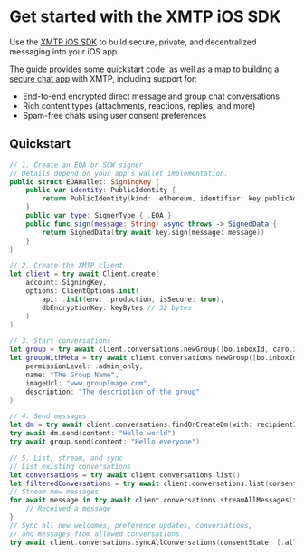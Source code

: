 # Get started with the XMTP iOS SDK

Use the [XMTP iOS SDK](https://github.com/xmtp/xmtp-ios) to build secure, private, and decentralized messaging into your iOS app.

The guide provides some quickstart code, as well as a map to building a [secure chat app](/protocol/security) with XMTP, including support for:

- End-to-end encrypted direct message and group chat conversations
- Rich content types (attachments, reactions, replies, and more)
- Spam-free chats using user consent preferences

## Quickstart

```swift [Swift]
// 1. Create an EOA or SCW signer
// Details depend on your app's wallet implementation.
public struct EOAWallet: SigningKey {
    public var identity: PublicIdentity {
        return PublicIdentity(kind: .ethereum, identifier: key.publicAddress)
    }
    public var type: SignerType { .EOA }
    public func sign(message: String) async throws -> SignedData {
        return SignedData(try await key.sign(message: message))
    }
}

// 2. Create the XMTP client
let client = try await Client.create(
    account: SigningKey,
    options: ClientOptions.init(
        api: .init(env: .production, isSecure: true),
        dbEncryptionKey: keyBytes // 32 bytes
    )
)

// 3. Start conversations
let group = try await client.conversations.newGroup([bo.inboxId, caro.inboxId])
let groupWithMeta = try await client.conversations.newGroup([bo.inboxId, caro.inboxId],
    permissionLevel: .admin_only,
    name: "The Group Name",
    imageUrl: "www.groupImage.com",
    description: "The description of the group"
)

// 4. Send messages
let dm = try await client.conversations.findOrCreateDm(with: recipientInboxId)
try await dm.send(content: "Hello world")
try await group.send(content: "Hello everyone")

// 5. List, stream, and sync
// List existing conversations
let conversations = try await client.conversations.list()
let filteredConversations = try await client.conversations.list(consentState: .allowed)
// Stream new messages
for await message in try await client.conversations.streamAllMessages(type: /* OPTIONAL .dms, .groups, .all */, consentState: [.allowed]) {
    // Received a message
}
// Sync all new welcomes, preference updates, conversations,
// and messages from allowed conversations 
try await client.conversations.syncAllConversations(consentState: [.allowed])
```

